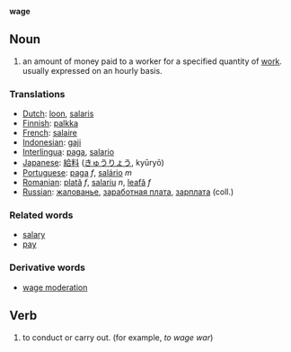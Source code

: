 '''wage'''

== Noun ==
# an amount of money paid to a worker for a specified quantity of [[Wikipedia:Labour (economics)|work]]. usually expressed on an hourly basis.

=== Translations ===
*[[Dutch]]: [[loon]], [[salaris]]
*[[Finnish]]: [[palkka]]
*[[French]]: [[salaire]]
*[[Indonesian]]: [[gaji]]
*[[Interlingua]]: [[paga]], [[salario]]
*[[Japanese]]: [[給料]] ([[きゅうりょう]], kyūryō)
*[[Portuguese]]: [[paga]] ''f'', [[salário]] ''m''
*[[Romanian]]: [[plată]] ''f'', [[salariu]] ''n'', [[leafă]] ''f''
*[[Russian]]: [[жалованье]], [[заработная плата]], [[зарплата]] (coll.)

=== Related words ===
*[[salary]]
*[[pay]]

=== Derivative words ===
*[[wage moderation]]

==Verb==
# to conduct or carry out.  (for example, ''to wage war'')
